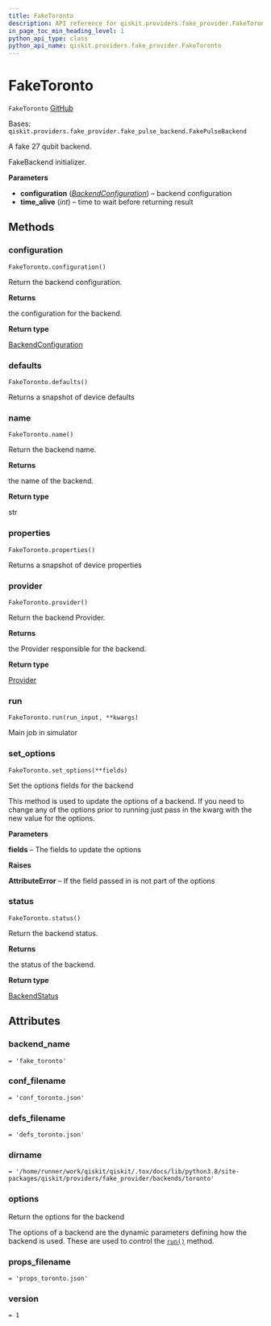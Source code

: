 ```yaml
---
title: FakeToronto
description: API reference for qiskit.providers.fake_provider.FakeToronto
in_page_toc_min_heading_level: 1
python_api_type: class
python_api_name: qiskit.providers.fake_provider.FakeToronto
---
```


# FakeToronto

<span id="qiskit.providers.fake_provider.FakeToronto" />

`FakeToronto` [GitHub](https://github.com/qiskit/qiskit/tree/stable/0.22/qiskit/providers/fake_provider/backends/toronto/fake_toronto.py "view source code")

Bases: `qiskit.providers.fake_provider.fake_pulse_backend.FakePulseBackend`

A fake 27 qubit backend.

FakeBackend initializer.

**Parameters**

*   **configuration** ([*BackendConfiguration*](qiskit.providers.models.BackendConfiguration "qiskit.providers.models.BackendConfiguration")) – backend configuration
*   **time\_alive** (*int*) – time to wait before returning result

## Methods

### configuration

<span id="qiskit.providers.fake_provider.FakeToronto.configuration" />

`FakeToronto.configuration()`

Return the backend configuration.

**Returns**

the configuration for the backend.

**Return type**

[BackendConfiguration](qiskit.providers.models.BackendConfiguration "qiskit.providers.models.BackendConfiguration")

### defaults

<span id="qiskit.providers.fake_provider.FakeToronto.defaults" />

`FakeToronto.defaults()`

Returns a snapshot of device defaults

### name

<span id="qiskit.providers.fake_provider.FakeToronto.name" />

`FakeToronto.name()`

Return the backend name.

**Returns**

the name of the backend.

**Return type**

str

### properties

<span id="qiskit.providers.fake_provider.FakeToronto.properties" />

`FakeToronto.properties()`

Returns a snapshot of device properties

### provider

<span id="qiskit.providers.fake_provider.FakeToronto.provider" />

`FakeToronto.provider()`

Return the backend Provider.

**Returns**

the Provider responsible for the backend.

**Return type**

[Provider](qiskit.providers.Provider "qiskit.providers.Provider")

### run

<span id="qiskit.providers.fake_provider.FakeToronto.run" />

`FakeToronto.run(run_input, **kwargs)`

Main job in simulator

### set\_options

<span id="qiskit.providers.fake_provider.FakeToronto.set_options" />

`FakeToronto.set_options(**fields)`

Set the options fields for the backend

This method is used to update the options of a backend. If you need to change any of the options prior to running just pass in the kwarg with the new value for the options.

**Parameters**

**fields** – The fields to update the options

**Raises**

**AttributeError** – If the field passed in is not part of the options

### status

<span id="qiskit.providers.fake_provider.FakeToronto.status" />

`FakeToronto.status()`

Return the backend status.

**Returns**

the status of the backend.

**Return type**

[BackendStatus](qiskit.providers.models.BackendStatus "qiskit.providers.models.BackendStatus")

## Attributes

<span id="qiskit.providers.fake_provider.FakeToronto.backend_name" />

### backend\_name

`= 'fake_toronto'`

<span id="qiskit.providers.fake_provider.FakeToronto.conf_filename" />

### conf\_filename

`= 'conf_toronto.json'`

<span id="qiskit.providers.fake_provider.FakeToronto.defs_filename" />

### defs\_filename

`= 'defs_toronto.json'`

<span id="qiskit.providers.fake_provider.FakeToronto.dirname" />

### dirname

`= '/home/runner/work/qiskit/qiskit/.tox/docs/lib/python3.8/site-packages/qiskit/providers/fake_provider/backends/toronto'`

<span id="qiskit.providers.fake_provider.FakeToronto.options" />

### options

Return the options for the backend

The options of a backend are the dynamic parameters defining how the backend is used. These are used to control the [`run()`](qiskit.providers.fake_provider.FakeToronto#run "qiskit.providers.fake_provider.FakeToronto.run") method.

<span id="qiskit.providers.fake_provider.FakeToronto.props_filename" />

### props\_filename

`= 'props_toronto.json'`

<span id="qiskit.providers.fake_provider.FakeToronto.version" />

### version

`= 1`

